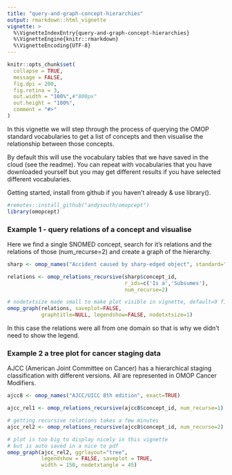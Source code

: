 ```yaml
---
title: "query-and-graph-concept-hierarchies"
output: rmarkdown::html_vignette
vignette: >
  %\VignetteIndexEntry{query-and-graph-concept-hierarchies}
  %\VignetteEngine{knitr::rmarkdown}
  %\VignetteEncoding{UTF-8}
---
```


```r
knitr::opts_chunk$set(
  collapse = TRUE,
  message = FALSE,
  fig.dpi = 200,
  fig.retina = 3,
  out.width = "100%",#"800px"
  out.height = "100%",
  comment = "#>"
)
```


In this vignette we will step through the process of querying the OMOP standard vocabularies to get a list of concepts and then visualise the relationship between those concepts.

By default this will use the vocabulary tables that we have saved in the cloud (see the readme). You can repeat with vocabularies that you have downloaded yourself but you may get different results if you have selected different vocabularies.

Getting started, install from github if you haven't already & use library().

```r
#remotes::install_github("andysouth/omopcept")
library(omopcept)
```


### Example 1 - query relations of a concept and visualise

Here we find a single SNOMED concept, search for it's relations and the relations of those (num_recurse=2) and create a graph of the hierarchy.

```r

sharp <- omop_names("Accident caused by sharp-edged object", standard="S")

relations <- omop_relations_recursive(sharp$concept_id, 
                                      r_ids=c('Is a','Subsumes'), 
                                      num_recurse=2) 

# nodetxtsize made small to make plot visible in vignette, default=9 fine outside
omop_graph(relations, saveplot=FALSE, 
           graphtitle=NULL, legendshow=FALSE, nodetxtsize=1)

```

In this case the relations were all from one domain so that is why we didn't need to show the legend.

### Example 2 a tree plot for cancer staging data

AJCC (American Joint Committee on Cancer) has a hierarchical staging classification with different versions. All are represented in OMOP Cancer Modifiers.


```r

ajcc8 <- omop_names("AJCC/UICC 8th edition", exact=TRUE)

ajcc_rel1 <- omop_relations_recursive(ajcc8$concept_id, num_recurse=1)

# getting recursive relations takes a few minutes
ajcc_rel2 <- omop_relations_recursive(ajcc8$concept_id, num_recurse=2)

# plot is too big to display nicely in this vignette
# but is auto saved in a nice to pdf
omop_graph(ajcc_rel2, ggrlayout="tree", 
           legendshow = FALSE, saveplot = TRUE, 
           width = 150, nodetxtangle = 45)

```

